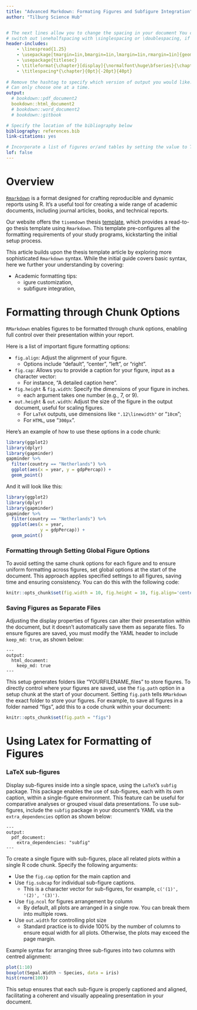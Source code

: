 ```yaml
---
title: "Advanced Markdown: Formating Figures and Subfigure Integration"
author: "Tilburg Science Hub"


# The next lines allow you to change the spacing in your document You can 
# switch out \onehalfspacing with \singlespacing or \doublespacing, if desired.
header-includes:
    - \linespread{1.25}
    - \usepackage[tmargin=1in,bmargin=1in,lmargin=1in,rmargin=1in]{geometry}
    - \usepackage{titlesec}
    - \titleformat{\chapter}[display]{\normalfont\huge\bfseries}{\chaptertitlename\ \thechapter}{20pt}{\Large}
    - \titlespacing*{\chapter}{0pt}{-20pt}{40pt}
    
# Remove the hashtag to specify which version of output you would like.
# Can only choose one at a time.
output: 
  # bookdown::pdf_document2
  bookdown::html_document2
  # bookdown::word_document2
  # bookdown::gitbook

# Specify the location of the bibliography below
bibliography: references.bib
link-citations: yes

# Incorporate a list of figures or/and tables by setting the value to TRUE.
lof: false
---
```


# Overview {-} 
<!-- The {.unnumbered} option here means that the overview will be 
"Chapter 0." You can also use {-} for no numbers on chapters.
-->

[`Rmarkdown`](https://rmarkdown.rstudio.com/) is a format designed for crafting reproducible and dynamic reports using R. It's a useful tool for creating a wide range of academic documents, including journal articles, books, and technical reports. 

Our website offers the `tisemdown` thesis [template](https://tilburgsciencehub.com/topics/research-skills/templates-dynamic-content/templates/bookdown-theses/), which provides a read-to-go thesis template using `Rmarkdown`. This template pre-configures all the formatting requirements of your study programs, kickstarting the initial setup process. 

This article builds upon the thesis template article by exploring more sophisticated `Rmarkdown` syntax. While the initial guide covers basic syntax, here we further your understanding by covering:

- Academic formatting tips: 
  - igure customization,
  - subfigure integration, 


# Formatting through Chunk Options

`RMarkdown` enables figures to be formatted through chunk options, enabling full control over their presentation within your report. 

Here is a list of important figure formatting options: 

-   `fig.align`: Adjust the alignment of your figure. 
	- Options include "default", "center", "left", or "right".
-   `fig.cap`: Allows you to provide a caption for your figure, input as a character vector:
	- For instance, "A detailed caption here".
-   `fig.height` & `fig.width`: Specify the dimensions of your figure in inches.
	- each argument takes one number (e.g., 7, or 9).
-   `out.height` & `out.width`: Adjust the size of the figure in the output document, useful for scaling figures. 
	- For `LaTeX` outputs, use dimensions like `".12\linewidth"` or "`10cm`"; 
	- For `HTML`, use "`300px`".

Here's an example of how to use these options in a code chunk:

```r

library(ggplot2)
library(dplyr)
library(gapminder)
gapminder %>%
  filter(country == "Netherlands") %>%
  ggplot(aes(x = year, y = gdpPercap)) + 
  geom_point()
```

And it will look like this:

```r

library(ggplot2)
library(dplyr)
library(gapminder)
gapminder %>%
  filter(country == "Netherlands") %>%
  ggplot(aes(x = year,
             y = gdpPercap)) + 
  geom_point()
```

### Formatting through Setting Global Figure Options {-}

To avoid setting the same chunk options for each figure and to ensure uniform formatting across figures, set global options at the start of the document. This approach applies specified settings to all figures, saving time and ensuring consistency. You can do this with the following code:

```r
knitr::opts_chunk$set(fig.width = 10, fig.height = 10, fig.align='center', out.width = "80%")
```


### Saving Figures as Separate Files {-}

Adjusting the display properties of figures can alter their presentation within the document, but it doesn't automatically save them as separate files. To ensure figures are saved, you must modify the YAML header to include `keep_md: true`, as shown below:

```         
---
output:
  html_document:
    keep_md: true
---
```

This setup generates folders like "YOURFILENAME_files" to store figures. To directly control where your figures are saved, use the `fig.path` option in a setup chunk at the start of your document. Setting `fig.path` tells `RMarkdown` the exact folder to store your figures. For example, to save all figures in a folder named "figs", add this to a code chunk within your document:


```r
knitr::opts_chunk$set(fig.path = "figs")
```


# Using Latex for Formatting of Figures 

### LaTeX sub-figures {-}

Display sub-figures inside into a single space, using the `LaTeX`'s `subfig` package. This package enables the use of sub-figures, each with its own caption, within a single-figure environment. This feature can be useful for comparative analyses or grouped visual data presentations. To use sub-figures, include the `subfig` package in your document's YAML via the `extra_dependencies` option as shown below:


```         
---
output:
  pdf_document:
    extra_dependencies: "subfig"
---
```

To create a single figure with sub-figures, place all related plots within a single R code chunk. Specify the following arguments:

- Use the `fig.cap` option for the main caption and 
-  Use `fig.subcap` for individual sub-figure captions. 
   -  This is a character vector for sub-figures, for example, `c('(1)', '(2)', '(3)')`.
- Use `fig.ncol` for figures arrangement by column 
  - By default, all plots are arranged in a single row. You can break them into multiple rows.
- Use `out.width` for controlling plot size 
  - Standard practice is to divide 100% by the number of columns to ensure equal width for all plots. Otherwise, the plots may exceed the page margin.

Example syntax for arranging three sub-figures into two columns with centred alignment:

```r
plot(1:10)
boxplot(Sepal.Width ~ Species, data = iris)
hist(rnorm(100))
```

This setup ensures that each sub-figure is properly captioned and aligned, facilitating a coherent and visually appealing presentation in your document.
